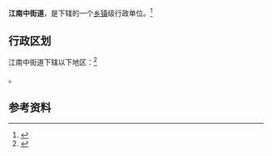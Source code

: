 {{中国乡级行政区|44/01/05/004/000}}

'''江南中街道'''，是{{PRC admin/fullname|44/01/05/004/000|3}}下辖的一个[[乡镇|乡镇]]级行政单位。<ref>{{PRC admin/ref sgc|{{PRC admin/parent|44/01/05/004/000}}}}</ref>

== 行政区划 ==

江南中街道下辖以下地区：<ref>{{PRC admin/ref sgc|44/01/05/004/000}}</ref>

{{PRC admin/children|44/01/05/004/000}}。

== 参考资料 ==

{{reflist}}

{{行政区划小作品}}
{{PRC admin/navcat|44/01/05/004/000}}
